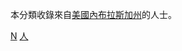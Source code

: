 {{Catnav|頁面分類|人物|各國人物|美国人|各州美国人}}

本分類收錄來自[[美國|美國]][[內布拉斯加州|內布拉斯加州]]的人士。

[[Category:美国各州人物|N]]
[[Category:內布拉斯加州|人]]